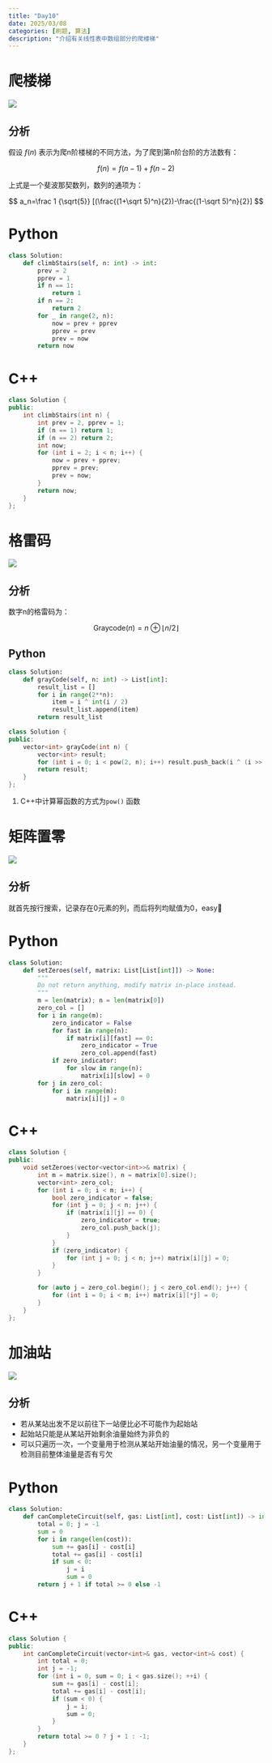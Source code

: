 ```yaml
---
title: "Day10"
date: 2025/03/08
categories: [刷题, 算法]
description: "介绍有关线性表中数组部分的爬楼梯"
---
```


# 爬楼梯

![](images/paste-1.png)

::: callout-note
# 分析

假设 $f(n)$ 表示为爬n阶楼梯的不同方法，为了爬到第n阶台阶的方法数有：

$$
f(n) = f(n-1) + f(n-2)
$$

上式是一个斐波那契数列，数列的通项为：

$$
a_n=\frac 1 {\sqrt{5}} [(\frac{(1+\sqrt 5)^n}{2})-\frac{(1-\sqrt 5)^n}{2}]
$$
:::

::: panel-tabset
# Python

``` python
class Solution:
    def climbStairs(self, n: int) -> int:
        prev = 2
        pprev = 1
        if n == 1:
            return 1
        if n == 2:
            return 2
        for _ in range(2, n):
            now = prev + pprev
            pprev = prev
            prev = now
        return now
```

# C++

``` cpp
class Solution {
public:
    int climbStairs(int n) {
        int prev = 2, pprev = 1;
        if (n == 1) return 1;
        if (n == 2) return 2;
        int now;
        for (int i = 2; i < n; i++) {
            now = prev + pprev;
            pprev = prev;
            prev = now;
        }
        return now;
    }
};
```
:::

# 格雷码

![](images/paste-3.png)

::: callout-note
# 分析

数字n的格雷码为：

$$
\text{Graycode}(n)=n\oplus\lfloor n/2\rfloor
$$
:::

::: panel-tabset
# Python

``` python
class Solution:
    def grayCode(self, n: int) -> List[int]:
        result_list = []
        for i in range(2**n):
            item = i ^ int(i / 2)
            result_list.append(item)
        return result_list
```

``` cpp
class Solution {
public:
    vector<int> grayCode(int n) {
        vector<int> result;
        for (int i = 0; i < pow(2, n); i++) result.push_back(i ^ (i >> 1));  // <1>
        return result;
    }
};
```

1.  C++中计算幂函数的方式为`pow()` 函数
:::

# 矩阵置零

![](images/paste-4.png)

::: callout-note
# 分析

就首先按行搜索，记录存在0元素的列，而后将列均赋值为0，easy🤟
:::

::: panel-tabset
# Python

``` python
class Solution:
    def setZeroes(self, matrix: List[List[int]]) -> None:
        """
        Do not return anything, modify matrix in-place instead.
        """
        m = len(matrix); n = len(matrix[0])
        zero_col = []
        for i in range(m):
            zero_indicator = False
            for fast in range(n):
                if matrix[i][fast] == 0:
                    zero_indicator = True
                    zero_col.append(fast)
            if zero_indicator:
                for slow in range(n):
                    matrix[i][slow] = 0
        for j in zero_col:
            for i in range(m):
                matrix[i][j] = 0
```

# C++

``` cpp
class Solution {
public:
    void setZeroes(vector<vector<int>>& matrix) {
        int m = matrix.size(), n = matrix[0].size();
        vector<int> zero_col;
        for (int i = 0; i < m; i++) {
            bool zero_indicator = false;
            for (int j = 0; j < n; j++) {
                if (matrix[i][j] == 0) {
                    zero_indicator = true;
                    zero_col.push_back(j);
                }
            }
            if (zero_indicator) {
                for (int j = 0; j < n; j++) matrix[i][j] = 0;
            }
        }

        for (auto j = zero_col.begin(); j < zero_col.end(); j++) {
            for (int i = 0; i < m; i++) matrix[i][*j] = 0;
        } 
    }
};
```
:::

# 加油站

![](images/paste-5.png)

::: callout-note
# 分析

-   若从某站出发不足以前往下一站便比必不可能作为起始站
-   起始站只能是从某站开始剩余油量始终为非负的
-   可以只遍历一次，一个变量用于检测从某站开始油量的情况，另一个变量用于检测目前整体油量是否有亏欠
:::

::: panel-tabset
# Python

``` python
class Solution:
    def canCompleteCircuit(self, gas: List[int], cost: List[int]) -> int:
        total = 0; j = -1
        sum = 0
        for i in range(len(cost)):
            sum += gas[i] - cost[i]
            total += gas[i] - cost[i]
            if sum < 0:
                j = i
                sum = 0
        return j + 1 if total >= 0 else -1
```

# C++

``` cpp
class Solution {
public:
    int canCompleteCircuit(vector<int>& gas, vector<int>& cost) {
        int total = 0;
        int j = -1;
        for (int i = 0, sum = 0; i < gas.size(); ++i) {
            sum += gas[i] - cost[i];
            total += gas[i] - cost[i];
            if (sum < 0) {
                j = i;
                sum = 0;
            }
        }
        return total >= 0 ? j + 1 : -1;
    }
};
```
:::
